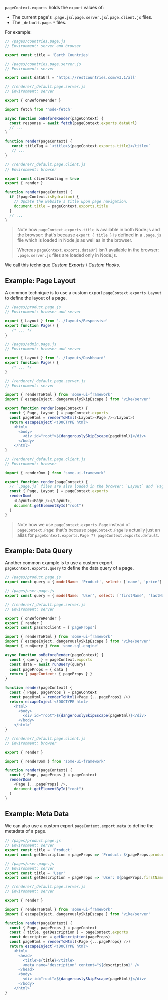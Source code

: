 `pageContext.exports` holds the `export` values of:
 - The current page's `.page.js`/`.page.server.js`/`.page.client.js` files.
 - The `_default.page.*` files.

For example:

```js
// /pages/countries.page.js
// Environment: server and browser

export const title = 'Earth Countries'
```
```js
// /pages/countries.page.server.js
// Environment: server

export const dataUrl = 'https://restcountries.com/v3.1/all'
```
```js
// /renderer/_default.page.server.js
// Environment: server

export { onBeforeRender }

import fetch from 'node-fetch'

async function onBeforeRender(pageContext) {
  const response = await fetch(pageContext.exports.dataUrl)
  // ...
}

function render(pageContext) {
   const titleTag = `<title>${pageContext.exports.title}</title>`
   // ...
}
```
```js
// /renderer/_default.page.client.js
// Environment: browser

export const clientRouting = true
export { render }

function render(pageContext) {
  if (!pageContext.isHydration) {
    // Update the website's title upon page navigation.
    document.title = pageContext.exports.title
  }
  // ...
}
```
> Note how `pageContext.exports.title` is available in both Node.js and the browser: that's because `export { title }` is defined in a `.page.js` file which is loaded in Node.js as well as in the browser.
>
> Whereas `pageContext.exports.dataUrl` isn't available in the browser: `.page.server.js` files are loaded only in Node.js.

We call this technique *Custom Exports* / *Custom Hooks*.


## Example: Page Layout

A common technique is to use a custom export `pageContext.exports.Layout` to define the layout of a page.

```js
// /pages/product.page.js
// Environment: browser and server

export { Layout } from '../layouts/Responsive'
export function Page() {
   /* ... */
}
```

```js
// /pages/admin.page.js
// Environment: browser and server

export { Layout } from '../layouts/Dashboard'
export function Page() {
   /* ... */
}
```

```js
// /renderer/_default.page.server.js
// Environment: server

import { renderToHtml } from 'some-ui-framework'
import { escapeInject, dangerouslySkipEscape } from 'vike/server'

export function render(pageContext) {
  const { Page, Layout } = pageContext.exports
  const pageHtml = renderToHtml(<Layout><Page /></Layout>)
  return escapeInject`<!DOCTYPE html>
    <html>
      <body>
        <div id="root">${dangerouslySkipEscape(pageHtml)}</div>
      </body>
    </html>`
}
```
```js
// /renderer/_default.page.client.js
// Environment: browser

import { renderDom } from 'some-ui-framework'

export function render(pageContext) {
  // `.page.js` files are also loaded in the browser: `Layout` and `Page` are also available here
  const { Page, Layout } = pageContext.exports
  renderDom(
    <Layout><Page /></Layout>,
    document.getElementById("root")
  )
}
```

> Note how we use `pageContext.exports.Page` instead of `pageContext.Page`: that's because `pageContext.Page` is actually just an alias for `pageContext.exports.Page ?? pageContext.exports.default`.


## Example: Data Query

Another common example is to use a custom export `pageContext.exports.query` to define the data query of a page.

```js
// /pages/product.page.js
export const query = { modelName: 'Product', select: ['name', 'price'] }
```

```js
// /pages/user.page.js
export const query = { modelName: 'User', select: ['firstName', 'lastName'] }
```

```js
// /renderer/_default.page.server.js
// Environment: server

export { onBeforeRender }
export { render }
export const passToClient = ['pageProps']

import { renderToHtml } from 'some-ui-framework'
import { escapeInject, dangerouslySkipEscape } from 'vike/server'
import { runQuery } from 'some-sql-engine'

async function onBeforeRender(pageContext) {
  const { query } = pageContext.exports
  const data = await runQuery(query)
  const pageProps = { data }
  return { pageContext: { pageProps } }
}

function render(pageContext) {
  const { Page, pageProps } = pageContext
  const pageHtml = renderToHtml(<Page {...pageProps} />)
  return escapeInject`<!DOCTYPE html>
    <html>
      <body>
        <div id="root">${dangerouslySkipEscape(pageHtml)}</div>
      </body>
    </html>`
}
```
```js
// /renderer/_default.page.client.js
// Environment: browser

export { render }

import { renderDom } from 'some-ui-framework'

function render(pageContext) {
  const { Page, pageProps } = pageContext
  renderDom(
    <Page {...pageProps} />,
    document.getElementById("root")
  )
}
```

## Example: Meta Data

We can also use a custom export `pageContext.export.meta` to define the metadata of a page.

```js
// /pages/product.page.js
// Environment: server
export const title = 'Product'
export const getDescription = pageProps => `Product: ${pageProps.productName}`
```

```js
// /pages/user.page.js
// Environment: server
export const title = 'User'
export const getDescription = pageProps => `User: ${pageProps.firstName} ${pageProps.lastName}`
```

```js
// /renderer/_default.page.server.js
// Environment: server

export { render }

import { renderToHtml } from 'some-ui-framework'
import { escapeInject, dangerouslySkipEscape } from 'vike/server'

function render(pageContext) {
  const { Page, pageProps } = pageContext
  const { title, getDescription } = pageContext.exports
  const description = getDescription(pageProps)
  const pageHtml = renderToHtml(<Page {...pageProps} />)
  return escapeInject`<!DOCTYPE html>
    <html>
      <head>
        <title>${title}</title>
        <meta name="description" content="${description}" />
      </head>
      <body>
        <div id="root">${dangerouslySkipEscape(pageHtml)}</div>
      </body>
    </html>`
}
```
